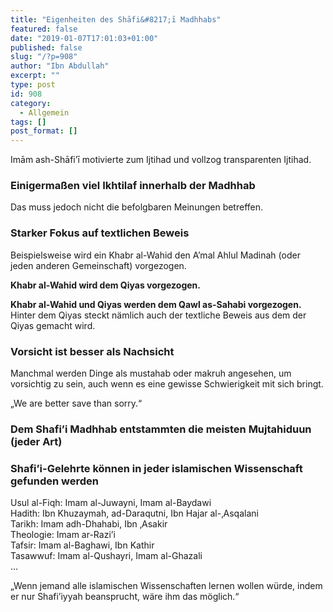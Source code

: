 ```yaml
---
title: "Eigenheiten des Shāfi&#8217;ī Madhhabs"
featured: false
date: "2019-01-07T17:01:03+01:00"
published: false
slug: "/?p=908"
author: "Ibn Abdullah"
excerpt: ""
type: post
id: 908
category:
  - Allgemein
tags: []
post_format: []
---
```


Imām ash-Shāfi’ī motivierte zum Ijtihad und vollzog transparenten Ijtihad.

### Einigermaßen viel Ikhtilaf innerhalb der Madhhab

Das muss jedoch nicht die befolgbaren Meinungen betreffen.

### Starker Fokus auf textlichen Beweis

Beispielsweise wird ein Khabr al-Wahid den A’mal Ahlul Madinah (oder jeden anderen Gemeinschaft) vorgezogen.

**Khabr al-Wahid wird dem Qiyas vorgezogen.**

**Khabr al-Wahid und Qiyas werden dem Qawl as-Sahabi vorgezogen.**  
Hinter dem Qiyas steckt nämlich auch der textliche Beweis aus dem der Qiyas gemacht wird.

### Vorsicht ist besser als Nachsicht

Manchmal werden Dinge als mustahab oder makruh angesehen, um vorsichtig zu sein, auch wenn es eine gewisse Schwierigkeit mit sich bringt.

„We are better save than sorry.“

### Dem Shafi’i Madhhab entstammten die meisten Mujtahiduun (jeder Art)

### Shafi’i-Gelehrte können in jeder islamischen Wissenschaft gefunden werden

Usul al-Fiqh: Imam al-Juwayni, Imam al-Baydawi  
Hadith: Ibn Khuzaymah, ad-Daraqutni, Ibn Hajar al-‚Asqalani  
Tarikh: Imam adh-Dhahabi, Ibn ‚Asakir  
Theologie: Imam ar-Razi’i  
Tafsir: Imam al-Baghawi, Ibn Kathir  
Tasawwuf: Imam al-Qushayri, Imam al-Ghazali  
…

„Wenn jemand alle islamischen Wissenschaften lernen wollen würde, indem er nur Shafi’iyyah beansprucht, wäre ihm das möglich.“
